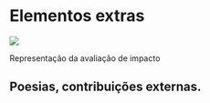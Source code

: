 # Elementos extras {#extras}

<div class="capa">

<div class="foto_ativ">
![](impacto01.png)
</div>

<div class="leg_ativ">
Representação da avaliação de impacto
</div>

</div>

## Poesias, contribuições externas.



